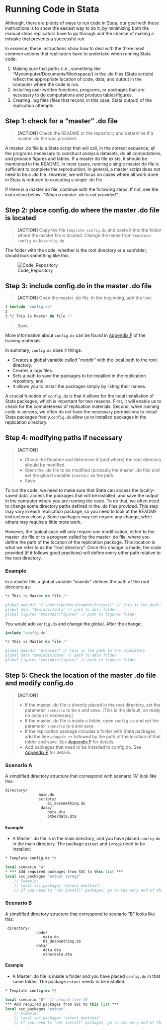 # Running Code in Stata

Although, there are plenty of ways to run code in Stata, our goal with these instructions is to show the easiest way to do it, by minimizing both the manual steps replicators have to go through and the chance of making a mistake that prevents a successful run.

In essence, these instructions show how to deal with the three most common actions that replicators have to undertake when running Stata code:

 1. Making sure that paths (i.e., something like "Mycomputer/Documents/Workspace/) in the .do files (Stata scripts) reflect the appropriate location of code, data, and output in the computer where the code is run.
 2. Installing user-written functions, programs, or packages that are necessary to do computations and produce tables/figures.
 3. Creating .log files (files that record, in this case, Stata output) of the replication attempts.

## Step 1: check for a "master" .do file

> **[ACTION]** Check the README or the repository and determine if a master .do file was provided.

A master .do file is a Stata script that will call, in the correct sequence, all the programs necessary to construct analysis datasets, do all computations, and produce figures and tables. If a master do file exists, it should be mentioned in the README. In most cases, running a single master do file is sufficient to complete the reproduction. In general, a master script does not need to be a .do file. However, we will focus on cases where all work done in Stata is reduced to executing a single .do file.

If there is a master do file, continue with the following steps. If not, see the instruction below: *"When a master .do is not provided"*.

## Step 2: place config.do where the master .do file is located

> **[ACTION]** Copy the file `template-config.do` and paste it into the folder where the master file is located. Change the name from `template-config.do` to `config.do`

The folder with the code, whether is the root directory or a subfolder, should look something like this:

![Code_Repository](images/code_repo.png)

## Step 3: include config.do in the master .do file

> **[ACTION]** Open the master .do file. In the beginning, add the line:

```stata
1 include "config.do"
2
3 */ This is Master do file /*
```

> Save.

More information about `config.do` can be found in [Appendix F](https://labordynamicsinstitute.github.io/replicability-training-curriculum/using-config-do-in-stata.html) of the training materials.

In summary, `config.do` does 4 things:

- Creates a global variable called "rootdir" with the local path to the root directory.
- Creates a logs files.
- Sets a path to save the packages to be installed in the replication repository, and
- It allows you to install the packages simply by listing their names.

A crucial function of `config.do` is that it allows for the local installation of Stata packages, which is important for two reasons. First, it will enable us to check for the completeness of replication materials. Second, when running code in servers, we often do not have the necessary permissions to install Stata packages freely.`config.do` allow us to installed packages in the replication directory.  

## Step 4: modifying paths if necessary

> **[ACTION]**
>
> - Check the Readme and determine if (and where) the root directory should be modified.
> - Open the .do file to be modified (probably the master .do file) and set the global variable `$rootdir` as the path.
> - Save.

To run the code, we need to make sure that Stata can access the locally-saved data, access the packages that will be installed, and save the output in the computer where you are running the code. To do that, we often need to change some directory paths defined in the .do files provided. This step may vary in each replication package, so you need to look at the README instructions closely. Some packages may not require any change, while others may require a little more work.

However, the typical case will only require one modification, either to the master .do file or to a program called by the master .do file, where you define the path of the location of the replication package. This location is what we refer to as the "root directory". Once this change is made, the code provided (if it follows good practices) will define every other path relative to the root directory.

### Example

In a master file, a global variable "maindir" defines the path of the root directory as:

```stata
*/ This is Master do file /*

global maindir "C:\Users\Author\Dropbox\Project1" // this is the path to the repository
global data "$maindir/data" // path to data folder
global figures "$maindir/figures" // path to figures folder
```

You would add `config.do` and change the global.
After the change:

```stata
include "config.do"

*/ This is Master do file /*

global maindir "$rootdir" // this is the path to the repository
global data "$maindir/data" // path to data folder
global figures "$maindir/figures" // path to figures folder
```

## Step 5: Check the location of the master .do file and modify config.do

> **[ACTION]**
>
> - If the master .do file is directly placed in the root directory, set the parameter `scenario` to be `A` and save. (This is the default, so really no action is necessary.)
> - If the master .do file is inside a folder, open `config.do` and set the parameter `scenario` to `B` and save.
> - If the replication package includes a folder with Stata packages, add the line  `adopath ++` followed by the path of the location of that folder and save. See [Appendix F](https://labordynamicsinstitute.github.io/replicability-training-curriculum/using-config-do-in-stata.html) for details.
> - Add packages that need to be installed to config.do. See [Appendix F](https://labordynamicsinstitute.github.io/replicability-training-curriculum/using-config-do-in-stata.html) for details.

### Scenario A

A simplified directory structure that correspond with scenario "A" look like this:

```{}
directory/
               main.do
               scripts/
                   01_dosomething.do
                data/
                   data.dta
                   otherdata.dta
```

#### Example

- A Master .do file is in the main directory, and you have placed `config.do` in the main directory. The package `estout` and `ivreg2` need to be installed:

```stata
* Template config.do */

local scenario "A" 
* *** Add required packages from SSC to this list ***
local ssc_packages "estout ivreg2"
    // Example:
    // local ssc_packages "estout boottest"
    // If you need to "net install" packages, go to the very end of this program, and add them there.
```

### Scenario B

A simplified directory structure that correspond to scenario "B" looks like this:

```{}
 directory/
              code/
                 main.do
                 01_dosomething.do
              data/
                 data.dta
                 otherdata.dta

```

#### Example

- A Master .do file is  inside a folder and you have placed `config.do` in that same folder. The package `estout` needs to be installed:

```stata
* Template config.do */

local scenario "B"  // around line 30
*** Add required packages from SSC to this list ***
local ssc_packages "estout"
    // Example:
    // local ssc_packages "estout boottest"
    // If you need to "net install" packages, go to the very end of this program, and add them there.
```